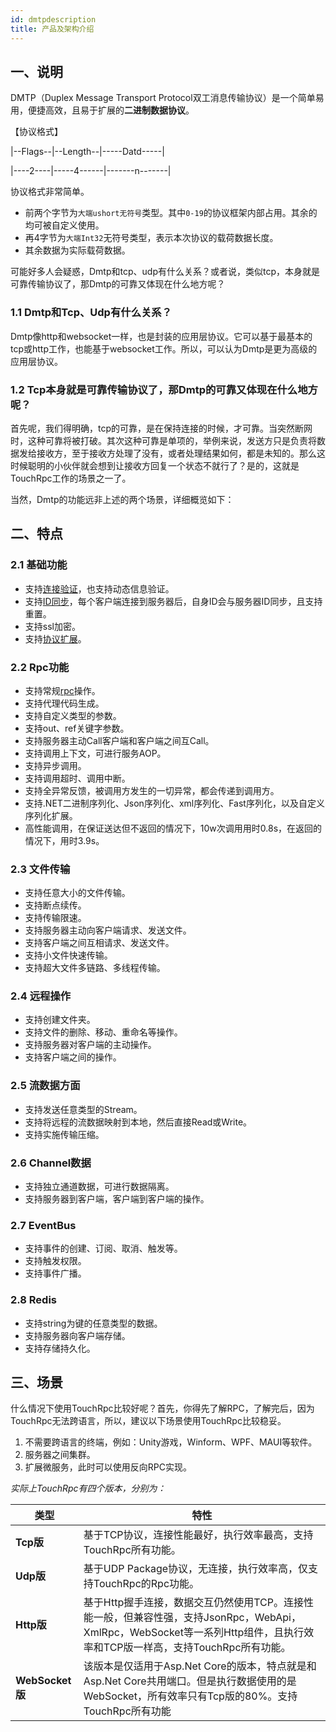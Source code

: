 ```yaml
---
id: dmtpdescription
title: 产品及架构介绍
---
```



## 一、说明

DMTP（Duplex Message Transport Protocol双工消息传输协议）是一个简单易用，便捷高效，且易于扩展的**二进制数据协议**。

【协议格式】

|--Flags--|--Length--|-----Datd-----|

|----2----|-----4------|-------n-------|

协议格式非常简单。
- 前两个字节为`大端ushort无符号`类型。其中`0-19`的协议框架内部占用。其余的均可被自定义使用。
- 再4字节为`大端Int32`无符号类型，表示本次协议的载荷数据长度。
- 其余数据为实际载荷数据。


可能好多人会疑惑，Dmtp和tcp、udp有什么关系？或者说，类似tcp，本身就是可靠传输协议了，那Dmtp的可靠又体现在什么地方呢？

### 1.1 Dmtp和Tcp、Udp有什么关系？

Dmtp像http和websocket一样，也是封装的应用层协议。它可以基于最基本的tcp或http工作，也能基于websocket工作。所以，可以认为Dmtp是更为高级的应用层协议。

### 1.2 Tcp本身就是可靠传输协议了，那Dmtp的可靠又体现在什么地方呢？

首先呢，我们得明确，tcp的可靠，是在保持连接的时候，才可靠。当突然断网时，这种可靠将被打破。其次这种可靠是单项的，举例来说，发送方只是负责将数据发给接收方，至于接收方处理了没有，或者处理结果如何，都是未知的。那么这时候聪明的小伙伴就会想到让接收方回复一个状态不就行了？是的，这就是TouchRpc工作的场景之一了。

当然，Dmtp的功能远非上述的两个场景，详细概览如下：


## 二、特点

### 2.1 基础功能

- 支持[连接验证](./touchrpcbase.mdx)，也支持动态信息验证。
- 支持[ID同步](./touchrpcbase.mdx)，每个客户端连接到服务器后，自身ID会与服务器ID同步，且支持重置。
- 支持ssl加密。
- 支持[协议扩展](./touchrpcbase.mdx)。

### 2.2 Rpc功能

- 支持常规[rpc](./touchrpcbase.mdx)操作。
- 支持代理代码生成。
- 支持自定义类型的参数。
- 支持out、ref关键字参数。
- 支持服务器主动Call客户端和客户端之间互Call。
- 支持调用上下文，可进行服务AOP。
- 支持异步调用。
- 支持调用超时、调用中断。
- 支持全异常反馈，被调用方发生的一切异常，都会传递到调用方。
- 支持.NET二进制序列化、Json序列化、xml序列化、Fast序列化，以及自定义序列化扩展。
- 高性能调用，在保证送达但不返回的情况下，10w次调用用时0.8s，在返回的情况下，用时3.9s。

### 2.3 文件传输

- 支持任意大小的文件传输。
- 支持断点续传。
- 支持传输限速。
- 支持服务器主动向客户端请求、发送文件。
- 支持客户端之间互相请求、发送文件。
- 支持小文件快速传输。
- 支持超大文件多链路、多线程传输。

### 2.4 远程操作

- 支持创建文件夹。
- 支持文件的删除、移动、重命名等操作。
- 支持服务器对客户端的主动操作。
- 支持客户端之间的操作。

### 2.5 流数据方面

- 支持发送任意类型的Stream。
- 支持将远程的流数据映射到本地，然后直接Read或Write。
- 支持实施传输压缩。

### 2.6 Channel数据

- 支持独立通道数据，可进行数据隔离。
- 支持服务器到客户端，客户端到客户端的操作。

### 2.7 EventBus

- 支持事件的创建、订阅、取消、触发等。
- 支持触发权限。
- 支持事件广播。

### 2.8 Redis

- 支持string为键的任意类型的数据。
- 支持服务器向客户端存储。
- 支持存储持久化。


## 三、场景

什么情况下使用TouchRpc比较好呢？首先，你得先了解RPC，了解完后，因为TouchRpc无法跨语言，所以，建议以下场景使用TouchRpc比较稳妥。

1. 不需要跨语言的终端，例如：Unity游戏，Winform、WPF、MAUI等软件。
2. 服务器之间集群。
3. 扩展微服务，此时可以使用反向RPC实现。

*实际上TouchRpc有四个版本，分别为：*

| **类型** | **特性** |
| --- | --- |
| **Tcp版** | 基于TCP协议，连接性能最好，执行效率最高，支持TouchRpc所有功能。 |
| **Udp版** | 基于UDP Package协议，无连接，执行效率高，仅支持TouchRpc的Rpc功能。 |
| **Http版** | 基于Http握手连接，数据交互仍然使用TCP。连接性能一般，但兼容性强，支持JsonRpc，WebApi，XmlRpc，WebSocket等一系列Http组件，且执行效率和TCP版一样高，支持TouchRpc所有功能。 |
| **WebSocket版** | 该版本是仅适用于Asp.Net Core的版本，特点就是和Asp.Net Core共用端口。但是执行数据使用的是WebSocket，所有效率只有Tcp版的80%。支持TouchRpc所有功能 |